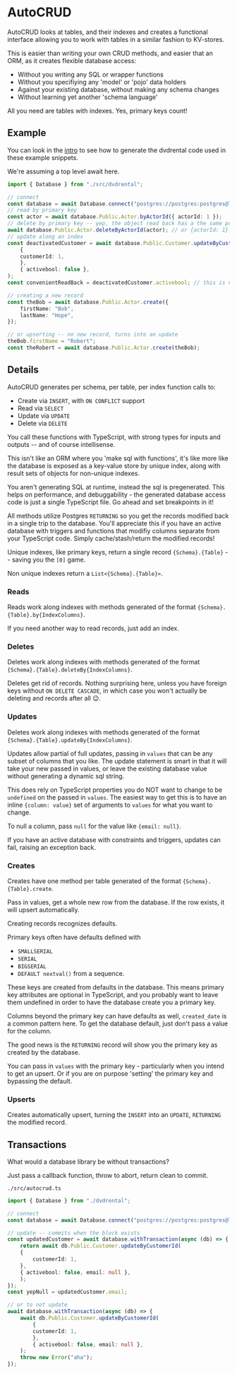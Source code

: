 # AutoCRUD

AutoCRUD looks at tables, and their indexes and creates a functional interface
allowing you to work with tables in a similar fashion to KV-stores.

This is easier than writing your own CRUD methods, and easier that an ORM, as it
creates flexible database access:

* Without you writing any SQL or wrapper functions
* Without you specifiying any 'model' or 'pojo' data holders
* Against your existing database, without making any schema changes
* Without learning yet another 'schema language'

All you need are tables with indexes. Yes, primary keys count!

## Example

You can look in the [intro](./) to see how to generate the dvdrental code
used in these example snippets.

We're assuming a top level await here.

```typescript
import { Database } from "./src/dvdrental";

// connect
const database = await Database.connect("postgres://postgres:postgres@localhost:5432/dvdrental");
// read by primary key
const actor = await database.Public.Actor.byActorId({ actorId: 1 });
// delete by primary key -- yep, the object read back has a the same property name!
await database.Public.Actor.deleteByActorId(actor); // or {actorId: 1}
// update along an index
const deactivatedCustomer = await database.Public.Customer.updateByCustomerId(
    {
    customerId: 1,
    },
    { activebool: false },
);
const convenientReadBack = deactivatedCustomer.activebool; // this is now false, no additional read needed

// creating a new record
const theBob = await database.Public.Actor.create({
    firstName: "Bob",
    lastName: "Hope",
});

// or upserting -- no new record, turns into an update
theBob.firstName = "Robert";
const theRobert = await database.Public.Actor.create(theBob);
```

## Details

AutoCRUD generates per schema, per table, per index function calls to:

* Create via `INSERT`, with `ON CONFLICT` support
* Read via `SELECT`
* Update via `UPDATE`
* Delete via `DELETE`

You call these functions with TypeScript, with strong types for inputs and outputs -- and of course intellisense.

This isn't like an ORM where you 'make sql with functions', it's like more like
the database is exposed as a key-value store by unique index, along with result sets
of objects for non-unique indexes.

You aren't generating SQL at runtime, instead the sql is pregenerated. This helps
on performance, and debuggability - the generated database access code is just
a single TypeScript file. Go ahead and set breakpoints in it!

All methods utilize Postgres `RETURNING` so you get the records modified back
in a single trip to the database. You'll appreciate this if you have an active
database with triggers and functions that modifiy columns separate from your
TypeScript code. Simply cache/stash/return the modified records!

Unique indexes, like primary keys, return a single record `{Schema}.{Table}`
-- saving you the `[0]` game.

Non unique indexes return a `List<{Schema}.{Table}>`.

### Reads

Reads work along indexes with methods generated of the format `{Schema}.{Table}.by{IndexColumns}`.

If you need another way to read records, just add an index.

### Deletes

Deletes work along indexes with methods generated of the format `{Schema}.{Table}.deleteBy{IndexColumns}`.

Deletes get rid of records. Nothing surprising here, unless you have foreign
keys without `ON DELETE CASCADE`, in which case you won't actually be deleting
and records after all 😉.

### Updates

Deletes work along indexes with methods generated of the format `{Schema}.{Table}.updateBy{IndexColumns}`.

Updates allow partial of full updates, passing in `values` that can be
any subset of columns that you like. The update statement is smart in that
it will take your new passed in values, or leave the existing database value
without generating a dynamic sql string.

This does rely on TypeScript properties you do NOT want to change to be `undefined`
on the passed in `values`. The easiest way to get this is to have an inline `{column: value}`
set of arguments to `values` for what you want to change.

To null a column, pass `null` for the value like `{email: null}`.

If you have an active database with constraints and triggers, updates can fail, raising
an exception back.

### Creates

Creates have one method per table generated of the format `{Schema}.{Table}.create`.

Pass in values, get a whole new row from the database. If the row exists, it will
upsert automatically.

Creating records recognizes defaults.

Primary keys often have defaults defined with

* `SMALLSERIAL`
* `SERIAL`
* `BIGSERIAL`
* `DEFAULT nextval()` from a sequence.

These keys are created from defaults in the database.
This means primary key attributes are optional in TypeScript, and you probably
want to leave them undefined in order to have the database create you a primary key.

Columns beyond the primary key can have defaults as well, `created_date` is a common
pattern here. To get the database default, just don't pass a value for the column.

The good news is the `RETURNING` record will show you the primary key as
created by the database.

You can pass in `values` with the primary key - particularly when you
intend to get an upsert. Or if you are on purpose 'setting' the primary key
and bypassing the default.

### Upserts

Creates automatically upsert, turning the `INSERT` into an `UPDATE`, `RETURNING`
the modified record.

## Transactions

What would a database library be without transactions?

Just pass a callback function, throw to abort, return clean to commit.

`./src/autocrud.ts`
```typescript
import { Database } from "./dvdrental";

// connect
const database = await Database.connect("postgres://postgres:postgres@localhost:5432/dvdrental");

// update -- commits when the block exists
const updatedCustomer = await database.withTransaction(async (db) => {
    return await db.Public.Customer.updateByCustomerId(
    {
        customerId: 1,
    },
    { activebool: false, email: null },
    );
});
const yepNull = updatedCustomer.email;

// or to not update
await database.withTransaction(async (db) => {
    await db.Public.Customer.updateByCustomerId(
        {
        customerId: 1,
        },
        { activebool: false, email: null },
    );
    throw new Error("aha");
});
```
